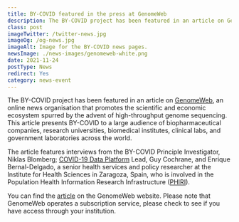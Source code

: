 ```yaml
---
title: BY-COVID featured in the press at GenomeWeb
description: The BY-COVID project has been featured in an article on GenomeWeb, an online news organisation that promotes the scientific and economic ecosystem spurred by the advent of high-throughput genome sequencing.
class: post
imageTwitter: /twitter-news.jpg
imageOg: /og-news.jpg
imageAlt: Image for the BY-COVID news pages.
newsImage: ./news-images/genomeweb-white.png
date: 2021-11-24
postType: News
redirect: Yes
category: news-event
---
```


The BY-COVID project has been featured in an article on [GenomeWeb](https://www.genomeweb.com/covid-19/european-project-aims-integrate-covid-19-genomics-public-health-social-sciences-data#.YZ0fxPGmPRN), an online news organisation that promotes the scientific and economic ecosystem spurred by the advent of high-throughput genome sequencing. This article presents BY-COVID to a large audience of biopharmaceutical companies, research universities, biomedical institutes, clinical labs, and government laboratories across the world.

The article features interviews from the BY-COVID Principle Investigator, Niklas Blomberg; [COVID-19 Data Platform](https://www.covid19dataportal.org/) Lead, Guy Cochrane, and Enrique Bernal-Delgado, a senior health services and policy researcher at the Institute for Health Sciences in Zaragoza, Spain, who is involved in the Population Health Information Research Infrastructure ([PHIRI](https://www.phiri.eu)).

You can find the [article](https://www.genomeweb.com/covid-19/european-project-aims-integrate-covid-19-genomics-public-health-social-sciences-data#.YZzJly-l3mE) on the GenomeWeb website. Please note that GenomeWeb operates a subscription service, please check to see if you have access through your institution.

